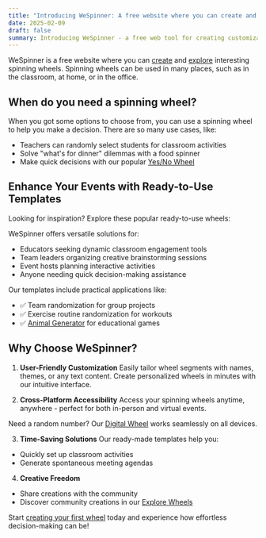 ```yaml
---
title: "Introducing WeSpinner: A free website where you can create and explore interesting spinning wheels."
date: 2025-02-09
draft: false
summary: Introducing WeSpinner - a free web tool for creating customizable spinning wheels. Perfect for classroom activities, decision making, and interactive events with ready-to-use templates and cross-platform accessibility.
---
```


WeSpinner is a free website where you can [create](https://www.wespinner.com/) and [explore](https://www.wespinner.com/explore) interesting spinning wheels. Spinning wheels can be used in many places, such as in the classroom, at home, or in the office.

## When do you need a spinning wheel?

When you got some options to choose from, you can use a spinning wheel to help you make a decision. There are so many use cases, like:

- Teachers can randomly select students for classroom activities
- Solve "what's for dinner" dilemmas with a food spinner
- Make quick decisions with our popular [Yes/No Wheel](https://www.wespinner.com/wheel/yes-or-no-wheel)

## Enhance Your Events with Ready-to-Use Templates

Looking for inspiration? Explore these popular ready-to-use wheels:

WeSpinner offers versatile solutions for:
- Educators seeking dynamic classroom engagement tools
- Team leaders organizing creative brainstorming sessions
- Event hosts planning interactive activities
- Anyone needing quick decision-making assistance

Our templates include practical applications like:
- ✅ Team randomization for group projects
- ✅ Exercise routine randomization for workouts
- ✅ [Animal Generator](https://www.wespinner.com/wheel/random-animal-generator-wheel) for educational games

## Why Choose WeSpinner?

1. **User-Friendly Customization**
Easily tailor wheel segments with names, themes, or any text content. Create personalized wheels in minutes with our intuitive interface.

2. **Cross-Platform Accessibility**
Access your spinning wheels anytime, anywhere - perfect for both in-person and virtual events.

Need a random number? Our [Digital Wheel](https://www.wespinner.com/wheel/random-digit-wheel) works seamlessly on all devices.

3. **Time-Saving Solutions**
Our ready-made templates help you:
- Quickly set up classroom activities
- Generate spontaneous meeting agendas

4. **Creative Freedom**
- Share creations with the community
- Discover community creations in our [Explore Wheels](https://www.wespinner.com/explore)

Start [creating your first wheel](https://www.wespinner.com/) today and experience how effortless decision-making can be!


